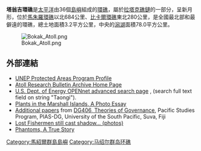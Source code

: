 {{Infobox islands
| name             = 塔翁吉環礁
| image name       = Taongi Atoll - EVS Precision Map (1-110,000).jpg
| image size       = 250px
| image caption    =
| locator map      = {{Location map|Marshall islands|lat=14.533333|long=169}}
| map_custom = yes
| location         = [[太平洋|太平洋]]北部
| coordinates      = {{coord|14|32|N|169|00|E|display=inline}}
| country          = {{MHL}}
| archipelago      = [[拉塔克礁鏈|拉塔克礁鏈]]
| total islands    = 10
| area             = 49.8平方公里
| elevation_m      = 3
| population       = 0
}}

'''塔翁吉環礁'''是[[太平洋|太平洋]]由36個[[島嶼|島嶼]]組成的[[環礁|環礁]]，屬於[[拉塔克礁鏈|拉塔克礁鏈]]的一部分，呈新月形，位於[[馬朱羅環礁|馬朱羅環礁]]以北684公里、[[比卡爾環礁|比卡爾環礁]]東北280公里，是全國最北部和最僻遠的環礁，總土地面積3.2平方公里，中央的[[潟湖|潟湖]]面積78.0平方公里。

[[Image:Bokak_Atoll.png|thumb]]

==外部連結==
*[http://sea.unep-wcmc.org/sites/pa/0374w.htm UNEP Protected Areas Program Profile]{{dead link|date=2017年12月 |bot=InternetArchiveBot |fix-attempted=yes }}
*[http://si-pddr.si.edu/dspace/handle/10088/4782 Atoll Research Bulletin Archive Home Page] {{Wayback|url=http://si-pddr.si.edu/dspace/handle/10088/4782 |date=20130426153155 }}
*[https://www.osti.gov/opennet/advancedsearch.jsp U.S. Dept. of Energy OPENnet advanced search page] {{Wayback|url=https://www.osti.gov/opennet/advancedsearch.jsp |date=20090305044614 }}, (search full text field on string "Taongi").
*[http://marshall.csu.edu.au/Marshalls/html/Environment/plants.html Plants in the Marshall Islands, A Photo Essay] {{Wayback|url=http://marshall.csu.edu.au/Marshalls/html/Environment/plants.html |date=20200316124224 }}
*[http://classshares.student.usp.ac.fj/DG406/additional%20readings/Marshall%20Islands/ Additional papers]{{dead link|date=2017年12月 |bot=InternetArchiveBot |fix-attempted=yes }} from [http://sols3.usp.ac.fj/cfinder/pcrsedb.pl?subj=DG&crse=406&form=detl&template=general DG406, Theories of Governance]{{Dead link}}, Pacific Studies Program, PIAS-DG, University of the South Pacific, Suva, Fiji
*[http://www.starbulletin.com/news/hawaiinews/20090220_Lost_fishermen_still_cast_shadow_30_years_later_.html?page=2&c=y Lost Fishermen still cast shadow... (photos)]{{Dead link}}
*[https://web.archive.org/web/20110718121628/http://forums.writersbeat.com/showthread.php?t=1628 Phantoms, A True Story]

{{Marshalls-stub}}

{{Marshall Islands}}

[[Category:馬紹爾群島島嶼|Category:馬紹爾群島島嶼]]
[[Category:马绍尔群岛环礁|Category:马绍尔群岛环礁]]